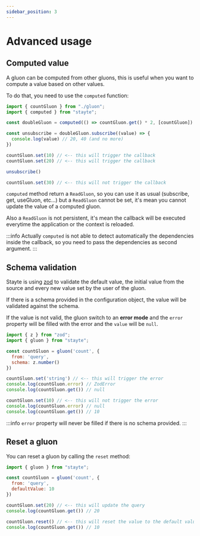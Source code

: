 ```yaml
---
sidebar_position: 3
---
```


# Advanced usage

## Computed value

A gluon can be computed from other gluons, this is useful when you want to compute a value based on other values.

To do that, you need to use the `computed` function:

```js
import { countGluon } from "./gluon";
import { computed } from "stayte";

const doubleGluon = computed(() => countGluon.get() * 2, [countGluon])

const unsubscribe = doubleGluon.subscribe((value) => {
  console.log(value) // 20, 40 (and no more)
})

countGluon.set(10) // <-- this will trigger the callback
countGluon.set(20) // <-- this will trigger the callback

unsubscribe()

countGluon.set(30) // <-- this will not trigger the callback
```

`computed` method return a `ReadGluon`, so you can use it as usual (subscribe, get, useGluon, etc...) but a `ReadGluon`
cannot be set, it's mean you cannot update the value of a computed gluon.

Also a `ReadGluon` is not persistent, it's mean the callback will be executed everytime the application
or the context is reloaded.

:::info
Actually `computed` is not able to detect automatically the dependencies 
inside the callback, so you need to pass the dependencies as second argument.
:::

## Schema validation

Stayte is using [zod](https://zod.dev/) to validate the default value, the initial value from the source and every new value set by the user of the gluon.

If there is a schema provided in the configuration object, the value will be validated against the schema.

If the value is not valid, the gluon switch to an **error mode** and the `error` property will be filled with the error and the `value` will be `null`.

```js	
import { z } from "zod";
import { gluon } from "stayte";

const countGluon = gluon('count', {
  from: 'query',
  schema: z.number()
})

countGluon.set('string') // <-- this will trigger the error
console.log(countGluon.error) // ZodError
console.log(countGluon.get()) // null

countGluon.set(10) // <-- this will not trigger the error
console.log(countGluon.error) // null
console.log(countGluon.get()) // 10
```

:::info
`error` property will never be filled if there is no schema provided.
:::

## Reset a gluon

You can reset a gluon by calling the `reset` method:

```js
import { gluon } from "stayte";

const countGluon = gluon('count', {
  from: 'query',
  defaultValue: 10
})

countGluon.set(20) // <-- this will update the query
console.log(countGluon.get()) // 20

countGluon.reset() // <-- this will reset the value to the default value
console.log(countGluon.get()) // 10